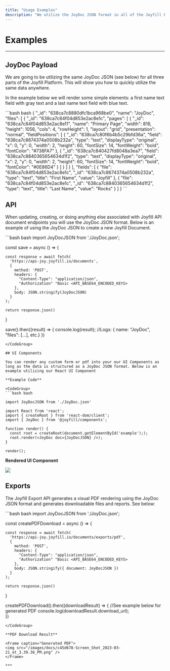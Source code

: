 ```yaml
---
title: "Usage Examples"
description: "We utilize the JoyDoc JSON format in all of the Joyfill Platform services. This greatly decreases the learning curve and integration time. Once you learn the JoyDoc JSON format you'll feel right at home with any Joyfill Platform services."
---
```


# Examples

***

## JoyDoc Payload

We are going to be utilizing the same JoyDoc JSON (see below) for all three parts of the Joyfill Platform. This will show you how to quickly utilize the same data anywhere.

In the example below we will render some simple elements: a first name text field with gray text and a last name text field with blue text.

<CodeGroup>
  ```bash bash
  {
    "_id": "638ca7c8880dfc1bca968be0", 
    "name": "JoyDoc",
    "files": [
      {
        "_id": "638ca7c84f04d853e2ac8e1c",
        "pages": [
          {
            "_id": "638ca7c84f04d853e2ac8e11",
            "name": "Primary Page",
            "width": 816,
            "height": 1056,
            "cols": 4,
            "rowHeight": 1,
            "layout": "grid",
            "presentation": "normal",
            "fieldPositions": [
              {
                "_id": "638ca7c80f6b4b5c29bfd36a",
                "field": "638ca7c8674374a0508b232a",
                "type": "text",
            		"displayType": "original",
                "x": 0,
                "y": 0,
                "width": 2,
                "height": 60,
                "fontSize": 14,
                "fontWeight": "bold",
                "fontColor": "#738FA7"
              },
              {
                "_id": "638ca7c840427fd8048a3ea7",
                "field": "638ca7c8840365654634d1f2",
                "type": "text",
                "displayType": "original",
                "x": 2,
                "y": 0,
                "width": 2,
                "height": 60,
                "fontSize": 14,
                "fontWeight": "bold",
                "fontColor": "#0E86D4"
              }
            ]
          }
        ]
      }
    ],
    "fields": [
      {
        "file": "638ca7c84f04d853e2ac8e1c",
        "_id": "638ca7c8674374a0508b232a",
        "type": "text",
        "title": "First Name",
        "value": "Joyfill"
      },
      {
        "file": "638ca7c84f04d853e2ac8e1c",
        "_id": "638ca7c8840365654634d1f2",
        "type": "text",
        "title": "Last Name",
        "value": "Rocks"
      }
    ]
  }
  ```
</CodeGroup>

## API

When updating, creating, or doing anything else associated with Joyfill API document endpoints you will use the JoyDoc JSON format. Below is an example of using the JoyDoc JSON to create a new Joyfill Document.

<CodeGroup>
  ```bash bash
  import JoyDocJSON from './JoyDoc.json';

  const save = async () => {
    
    const response = await fetch(
      'https://api-joy.joyfill.io/documents',
      {
        method: 'POST',
        headers: {
          "Content-Type": "application/json",
          "Authorization" "Basic <API_BASE64_ENCODED_KEYS>
        },
        body: JSON.stringify(JoyDocJSON)
      }
    );

    return response.json()
  }

  save().then((result) => {
  	console.log(result);
    //Logs: { name: "JoyDoc", "files": [...], etc.}
  })
  ```
</CodeGroup>

## UI Components

You can render any custom form or pdf into your our UI Components as long as the data is structured as a JoyDoc JSON format. Below is an example utilizing our React UI Component

**Example Code**

<CodeGroup>
  ```bash bash

  import JoyDocJSON from './JoyDoc.json'

  import React from 'react';
  import { createRoot } from 'react-dom/client';
  import { JoyDoc } from '@joyfill/components';

  function render() {
    const root = createRoot(document.getElementById('example'););
    root.render(<JoyDoc doc={JoyDocJSON} />);
  }

  render();
  ```
</CodeGroup>

**Rendered UI Component**

![](/images/docs/b05677c-Screen_Shot_2023-03-21_at_7.56.14_PM.png)

## Exports

The Joyfill Export API generates a visual PDF rendering using the JoyDoc JSON format and generates downloadable files and reports. See below:

<CodeGroup>
  ```bash bash
  import JoyDocJSON from './JoyDoc.json';

  const createPDFDownload = async () => {
    
    const response = await fetch(
      'https://api-joy.joyfill.io/documents/exports/pdf',
      {
        method: 'POST',
        headers: {
          "Content-Type": "application/json",
          "Authorization" "Basic <API_BASE64_ENCODED_KEYS>
        },
        body: JSON.stringify({ document: JoyDocJSON })
      }
    );

    return response.json()
  }

  createPDFDownload().then((downloadResult) => {
    //See example below for generated PDF
  	console.log(downloadResult.download_url);  
  })
  ```
</CodeGroup>

**PDF Download Result**

<Frame caption="Generated PDF">
  <img src="/images/docs/c45d678-Screen_Shot_2023-03-21_at_3.39.36_PM.png" />
</Frame>

***

